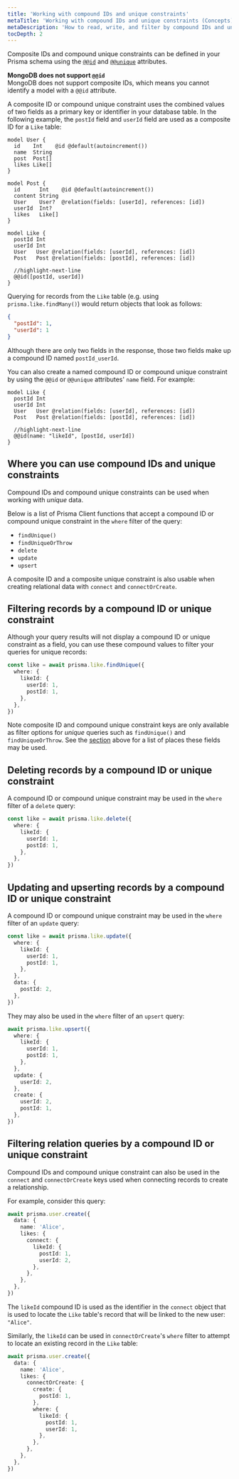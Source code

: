 ```yaml
---
title: 'Working with compound IDs and unique constraints'
metaTitle: 'Working with compound IDs and unique constraints (Concepts)'
metaDescription: 'How to read, write, and filter by compound IDs and unique constraints.'
tocDepth: 2
---
```


<TopBlock>

Composite IDs and compound unique constraints can be defined in your Prisma schema using the [`@@id`](/orm/reference/prisma-schema-reference#id-1) and [`@@unique`](/orm/reference/prisma-schema-reference#unique-1) attributes.

<Admonition type="warning">

**MongoDB does not support `@@id`**<br />
MongoDB does not support composite IDs, which means you cannot identify a model with a `@@id` attribute.

</Admonition>

A composite ID or compound unique constraint uses the combined values of two fields as a primary key or identifier in your database table. In the following example, the `postId` field and `userId` field are used as a composite ID for a `Like` table:

```prisma highlight=22;normal
model User {
  id    Int    @id @default(autoincrement())
  name  String
  post  Post[]
  likes Like[]
}

model Post {
  id      Int    @id @default(autoincrement())
  content String
  User    User?  @relation(fields: [userId], references: [id])
  userId  Int?
  likes   Like[]
}

model Like {
  postId Int
  userId Int
  User   User @relation(fields: [userId], references: [id])
  Post   Post @relation(fields: [postId], references: [id])

  //highlight-next-line
  @@id([postId, userId])
}
```

Querying for records from the `Like` table (e.g. using `prisma.like.findMany()`) would return objects that look as follows:

```json
{
  "postId": 1,
  "userId": 1
}
```

Although there are only two fields in the response, those two fields make up a compound ID named `postId_userId`.

You can also create a named compound ID or compound unique constraint by using the `@@id` or `@@unique` attributes' `name` field. For example:

```prisma highlight=7;normal
model Like {
  postId Int
  userId Int
  User   User @relation(fields: [userId], references: [id])
  Post   Post @relation(fields: [postId], references: [id])

  //highlight-next-line
  @@id(name: "likeId", [postId, userId])
}
```

</TopBlock>

## Where you can use compound IDs and unique constraints

Compound IDs and compound unique constraints can be used when working with _unique_ data.

Below is a list of Prisma Client functions that accept a compound ID or compound unique constraint in the `where` filter of the query:

- `findUnique()`
- `findUniqueOrThrow`
- `delete`
- `update`
- `upsert`

A composite ID and a composite unique constraint is also usable when creating relational data with `connect` and `connectOrCreate`.

## Filtering records by a compound ID or unique constraint

Although your query results will not display a compound ID or unique constraint as a field, you can use these compound values to filter your queries for unique records:

```ts highlight=3-6;normal
const like = await prisma.like.findUnique({
  where: {
    likeId: {
      userId: 1,
      postId: 1,
    },
  },
})
```

<Admonition type="info">

Note composite ID and compound unique constraint keys are only available as filter options for _unique_ queries such as `findUnique()` and `findUniqueOrThrow`. See the [section](/orm/prisma-client/special-fields-and-types/working-with-composite-ids-and-constraints#where-you-can-use-compound-ids-and-unique-constraints) above for a list of places these fields may be used.

</Admonition>

## Deleting records by a compound ID or unique constraint

A compound ID or compound unique constraint may be used in the `where` filter of a `delete` query:

```ts highlight=3-6;normal
const like = await prisma.like.delete({
  where: {
    likeId: {
      userId: 1,
      postId: 1,
    },
  },
})
```

## Updating and upserting records by a compound ID or unique constraint

A compound ID or compound unique constraint may be used in the `where` filter of an `update` query:

```ts highlight=3-6;normal
const like = await prisma.like.update({
  where: {
    likeId: {
      userId: 1,
      postId: 1,
    },
  },
  data: {
    postId: 2,
  },
})
```

They may also be used in the `where` filter of an `upsert` query:

```ts highlight=3-6;normal
await prisma.like.upsert({
  where: {
    likeId: {
      userId: 1,
      postId: 1,
    },
  },
  update: {
    userId: 2,
  },
  create: {
    userId: 2,
    postId: 1,
  },
})
```

## Filtering relation queries by a compound ID or unique constraint

Compound IDs and compound unique constraint can also be used in the `connect` and `connectOrCreate` keys used when connecting records to create a relationship.

For example, consider this query:

```ts highlight=6-9;normal
await prisma.user.create({
  data: {
    name: 'Alice',
    likes: {
      connect: {
        likeId: {
          postId: 1,
          userId: 2,
        },
      },
    },
  },
})
```

The `likeId` compound ID is used as the identifier in the `connect` object that is used to locate the `Like` table's record that will be linked to the new user: `"Alice"`.

Similarly, the `likeId` can be used in `connectOrCreate`'s `where` filter to attempt to locate an existing record in the `Like` table:

```ts highlight=10-13;normal
await prisma.user.create({
  data: {
    name: 'Alice',
    likes: {
      connectOrCreate: {
        create: {
          postId: 1,
        },
        where: {
          likeId: {
            postId: 1,
            userId: 1,
          },
        },
      },
    },
  },
})
```

